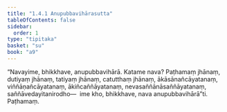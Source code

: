 ```yaml
---
title: "1.4.1 Anupubbavihārasutta"
tableOfContents: false
sidebar:
  order: 1
type: "tipitaka"
basket: "su"
book: "a9"
---
```



<DynamicBreadcrumb />

<Division number="32" book="a9">

<Paragraph number="246" book="a9">
“Navayime, bhikkhave, anupubbavihārā. Katame nava? Paṭhamaṃ jhānaṃ, dutiyaṃ jhānaṃ, tatiyaṃ jhānaṃ, catutthaṃ jhānaṃ, ākāsānañcāyatanaṃ, viññāṇañcāyatanaṃ, ākiñcaññāyatanaṃ, nevasaññānāsaññāyatanaṃ, saññāvedayitanirodho—  ime kho, bhikkhave, nava anupubbavihārā”ti.

</Paragraph>
</Division>

<Paragraph number="247" type="center" book="a9">
Paṭhamaṃ.
</Paragraph>
